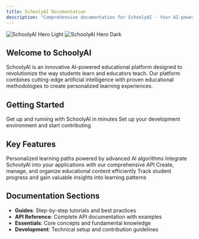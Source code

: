 ```yaml
---
title: SchoolyAI Documentation
description: "Comprehensive documentation for SchoolyAI - Your AI-powered educational platform"
---
```


<img
  className="block dark:hidden"
  src="/images/hero-light.png"
  alt="SchoolyAI Hero Light"
/>
<img
  className="hidden dark:block"
  src="/images/hero-dark.png"
  alt="SchoolyAI Hero Dark"
/>

## Welcome to SchoolyAI

SchoolyAI is an innovative AI-powered educational platform designed to revolutionize the way students learn and educators teach. Our platform combines cutting-edge artificial intelligence with proven educational methodologies to create personalized learning experiences.

## Getting Started

<CardGroup cols={2}>
  <Card
    title="Quick Start Guide"
    icon="rocket"
    href="/quickstart"
  >
    Get up and running with SchoolyAI in minutes
  </Card>
  <Card
    title="Development Setup"
    icon="code"
    href="/development"
  >
    Set up your development environment and start contributing
  </Card>
</CardGroup>

## Key Features

<CardGroup cols={2}>
  <Card
    title="AI-Powered Learning"
    icon="brain"
    href="/essentials/ai-learning"
  >
    Personalized learning paths powered by advanced AI algorithms
  </Card>
  <Card
    title="API Integration"
    icon="plug"
    href="/api-reference/introduction"
  >
    Integrate SchoolyAI into your applications with our comprehensive API
  </Card>
  <Card
    title="Content Management"
    icon="folder-open"
    href="/essentials/content"
  >
    Create, manage, and organize educational content efficiently
  </Card>
  <Card
    title="Analytics & Insights"
    icon="chart-line"
    href="/essentials/analytics"
  >
    Track student progress and gain valuable insights into learning patterns
  </Card>
</CardGroup>

## Documentation Sections

- **Guides**: Step-by-step tutorials and best practices
- **API Reference**: Complete API documentation with examples
- **Essentials**: Core concepts and fundamental knowledge
- **Development**: Technical setup and contribution guidelines
